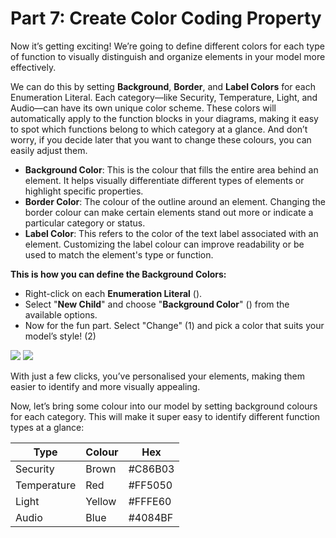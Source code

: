# Part 7: Create Color Coding Property

Now it’s getting exciting! We’re going to define different colors for each type of function to visually distinguish and organize elements in your model more effectively.

We can do this by setting **Background**, **Border**, and **Label Colors** for each Enumeration Literal. Each category—like Security, Temperature, Light, and Audio—can have its own unique color scheme. These colors will automatically apply to the function blocks in your diagrams, making it easy to spot which functions belong to which category at a glance. And don’t worry, if you decide later that you want to change these colours, you can easily adjust them.

- **Background Color**: This is the colour that fills the entire area behind an element. It helps visually differentiate different types of elements or highlight specific properties.
- **Border Color**: The colour of the outline around an element. Changing the border colour can make certain elements stand out more or indicate a particular category or status.
- **Label Color**: This refers to the color of the text label associated with an element. Customizing the label colour can improve readability or be used to match the element's type or function.

**This is how you can define the Background Colors:**
- Right-click on each **Enumeration Literal** (<CaIcon name="enumerationLiteral" />).
- Select "**New Child**" and choose "**Background Color**" (<CaIcon name="createBackgroundColor" />) from the available options.
- Now for the fun part. Select "Change" (1) and pick a color that suits your model’s style! (2)

![](./PVMT_Chapter2_Part7_Image01.png)
![](./PVMT_Chapter2_Part7_Image02.png)

With just a few clicks, you’ve personalised your elements, making them easier to identify and more visually appealing.

Now, let’s bring some colour into our model by setting background colours for each category. This will make it super easy to identify different function types at a glance:

| Type        | Colour | Hex     |
|-------------|--------|---------|
| Security    | Brown  | #C86B03 |
| Temperature | Red    | #FF5050 |
| Light       | Yellow | #FFFE60 |
| Audio       | Blue   | #4084BF |